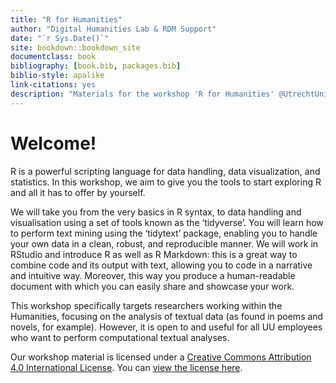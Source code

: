 ```yaml
--- 
title: "R for Humanities"
author: "Digital Humanities Lab & RDM Support"
date: "`r Sys.Date()`"
site: bookdown::bookdown_site
documentclass: book
bibliography: [book.bib, packages.bib]
biblio-style: apalike
link-citations: yes
description: "Materials for the workshop 'R for Humanities' @UtrechtUniversity"
---
```


# Welcome!

R is a powerful scripting language for data handling, data visualization, and statistics. In this workshop, we aim to give you the tools to start exploring R and all it has to offer by yourself. 

We will take you from the very basics in R syntax, to data handling and visualisation using a set of tools known as the ‘tidyverse’. You will learn how to perform text mining using the ‘tidytext’ package, enabling you to handle your own data in a clean, robust, and reproducible manner. We will work in RStudio and introduce R as well as R Markdown: this is a great way to combine code and its output with text, allowing you to code in a narrative and intuitive way. Moreover, this way you produce a human-readable document with which you can easily share and showcase your work. 

This workshop specifically targets researchers working within the Humanities, focusing on the analysis of textual data (as found in poems and novels, for example). However, it is open to and useful for all UU employees who want to perform computational textual analyses.

Our workshop material is licensed under a [Creative Commons Attribution 4.0 International License](http://creativecommons.org/licenses/by/4.0/). You can [view the license here](https://github.com/UtrechtUniversity/workshop-computational-reproducibility/blob/master/LICENSE.md).
